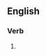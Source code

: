 ==English==

===Verb===
{{head|en|verb form}}

# {{present participle of|conventionalize|lang=en|nocat=1}}